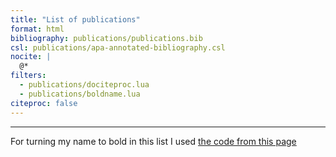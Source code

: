 ```yaml
---
title: "List of publications"
format: html
bibliography: publications/publications.bib
csl: publications/apa-annotated-bibliography.csl
nocite: |
  @*
filters:
  - publications/dociteproc.lua
  - publications/boldname.lua
citeproc: false
---
```


<!-- For names in bold, I have used the code from https://www.neilwright.uk/posts/quarto-bibliography-format-name -->

::: {#refs}
:::

------------------------------------------------------------------------

For turning my name to bold in this list I used [the code from this page](For%20names%20in%20bold,%20I%20have%20used%20the%20code%20from%20https://www.neilwright.uk/posts/quarto-bibliography-format-name)
